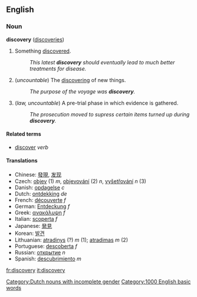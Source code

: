 ==English==
=== Noun ===
'''discovery''' ([[discoveries]])

# Something [[discover]]ed.
#: ''This latest '''discovery''' should eventually lead to much better treatments for disease.''
# (''uncountable'') The [[discover]]ing of new things.
#: ''The purpose of the voyage was '''discovery'''.''
# (''law, uncountable'') A pre-trial phase in which evidence is gathered.
#: ''The prosecution moved to supress certain items turned up during '''discovery'''.''

====Related terms====
*[[discover]] ''verb''

====Translations====
*Chinese: [[發現]], [[发现]]
*Czech: [[objev]] (1) ''m'', [[objevování]] (2) ''n'', [[vyšetřování]] ''n'' (3)
*Danish: [[opdagelse]] ''c''
*Dutch: [[ontdekking]] ''de'' [[Category:Dutch nouns with incomplete gender]]
*French: [[découverte]] ''f''
*German: [[Entdeckung]] ''f''
*Greek: [[ανακάλυψη]] ''f''
*Italian: [[scoperta]] ''f''
*Japanese: [[発見]]
*Korean: [[발견]]
*Lithuanian: [[atradinys]] (?) ''m'' (1); [[atradimas]] ''m'' (2)
*Portuguese: [[descoberta]] ''f''
*Russian: [[открытие]] ''n''
*Spanish: [[descubrimiento]] ''m''

[[Category:1000 English basic words]]

[[fr:discovery]]
[[it:discovery]]
